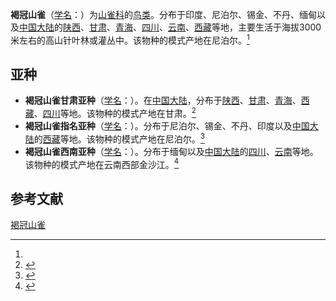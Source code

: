 {{Speciesbox
| name = 褐冠山雀
| image = Grey-crested Tit I IMG 7285.jpg
| status = LC
| status_system = IUCN3.1
| status_ref=<ref name="icun">{{IUCN2007 |title=Lophophanes dichrous |assessor=BirdLife International |year=2004 |id=52096 |downloaded=2008-05-26 }}</ref>
| genus = Lophophanes
| species = dichrous
| authority = (Blyth)<ref name='id3924'>{{cite web| url =http://www.bioinfo.cn/db05/BjdwSpecies.php?action=view&id=3924| title =褐冠山雀| work =《中国动物物种编目数据库》| publisher =中国科学院微生物研究所| author =中国科学院动物研究所| accessdate =2009-04-04| deadurl =yes| archiveurl =https://web.archive.org/web/20160305054006/http://www.bioinfo.cn/db05/BjdwSpecies.php?action=view&id=3924| archivedate =2016-03-05| df =}}</ref>
}}

'''褐冠山雀'''（[[学名|学名]]：{{lang|la|''Lophophanes dichrous''}}）为[[山雀科|山雀科]]{{tsl|en|Lophophanes|冠山雀属}}的[[鸟类|鸟类]]。分布于印度、尼泊尔、锡金、不丹、缅甸以及[[中国大陆|中国大陆]]的[[陕西|陕西]]、[[甘肃|甘肃]]、[[青海|青海]]、[[四川|四川]]、[[云南|云南]]、[[西藏|西藏]]等地，主要生活于海拔3000米左右的高山针叶林或灌丛中。该物种的模式产地在尼泊尔。<ref name='id3924'/>

==亚种==
*'''褐冠山雀甘肃亚种'''（[[学名|学名]]：{{lang|la|''Lophophanes dichrous dichroides''}}）。在[[中国大陆|中国大陆]]，分布于[[陕西|陕西]]、[[甘肃|甘肃]]、[[青海|青海]]、[[西藏|西藏]]、[[四川|四川]]等地。该物种的模式产地在甘肃。<ref name='id3925'>{{cite web| url =http://www.bioinfo.cn/db05/BjdwSpecies.php?action=view&id=3925| title =褐冠山雀甘肃亚种| work =《中国动物物种编目数据库》| publisher =中国科学院微生物研究所| author =中国科学院动物研究所| accessdate =2009-04-04| deadurl =yes| archiveurl =https://web.archive.org/web/20160305041905/http://www.bioinfo.cn/db05/BjdwSpecies.php?action=view&id=3925| archivedate =2016-03-05| df =}}</ref>
*'''褐冠山雀指名亚种'''（[[学名|学名]]：{{lang|la|''Lophophanes dichrous dichrous''}}）。分布于尼泊尔、锡金、不丹、印度以及[[中国大陆|中国大陆]]的[[西藏|西藏]]等地。该物种的模式产地在尼泊尔。<ref name='id3926'>{{cite web| url =http://www.bioinfo.cn/db05/BjdwSpecies.php?action=view&id=3926| title =褐冠山雀指名亚种| work =《中国动物物种编目数据库》| publisher =中国科学院微生物研究所| author =中国科学院动物研究所| accessdate =2009-04-04| deadurl =yes| archiveurl =https://web.archive.org/web/20160305093526/http://www.bioinfo.cn/db05/BjdwSpecies.php?action=view&id=3926| archivedate =2016-03-05| df =}}</ref>
*'''褐冠山雀西南亚种'''（[[学名|学名]]：{{lang|la|''Lophophanes dichrous wellsi''}}）。分布于缅甸以及[[中国大陆|中国大陆]]的[[四川|四川]]、[[云南|云南]]等地。该物种的模式产地在云南西部金沙江。<ref name='id3927'>{{cite web| url =http://www.bioinfo.cn/db05/BjdwSpecies.php?action=view&id=3927| title =褐冠山雀西南亚种| work =《中国动物物种编目数据库》| publisher =中国科学院微生物研究所| author =中国科学院动物研究所| accessdate =2009-04-04| deadurl =yes| archiveurl =https://web.archive.org/web/20131203122335/http://www.bioinfo.cn/db05/BjdwSpecies.php?action=view| archivedate =2013-12-03| df =}}</ref>

== 参考文献 ==
{{reflist}}
{{Taxonbar|from=Q2665643}}

[[Category:山雀属|褐冠山雀]]